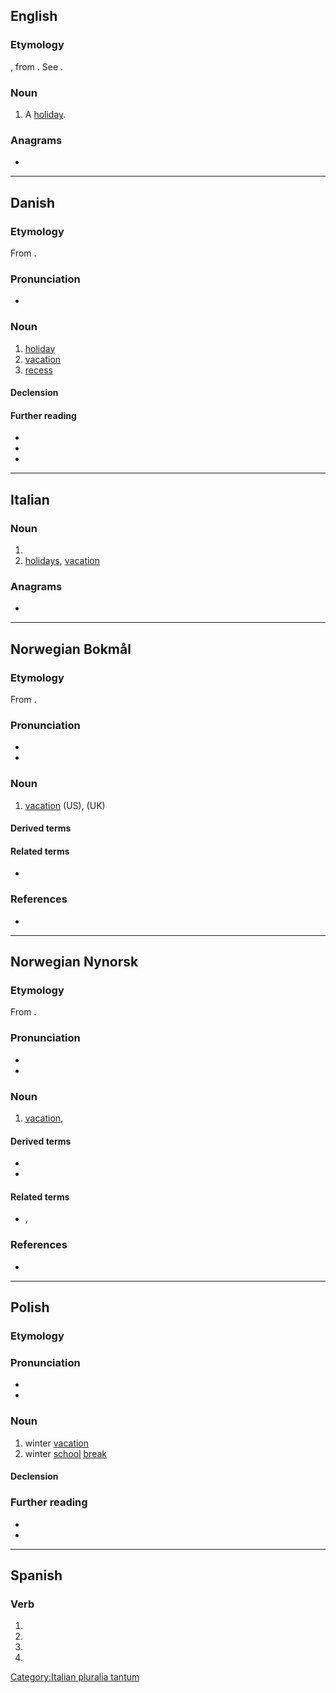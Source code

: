 {{also|férié|férie}}
==English==

===Etymology===
{{der|en|fro|ferie}}, from {{lena}} {{der|en|la|ferie||holidays}}. See {{m|en|fair}}.

===Noun===
{{en-noun}}

# {{lb|en|obsolete}} A [[holiday]].
#: {{rfquotek|en|Bullokar}}

{{Webster 1913}}

===Anagrams===
* {{anagrams|en|a=eefir|firee|ifere}}

----

==Danish==

===Etymology===
From {{der|da|la|fēriae||festival, rest}}.

===Pronunciation===
* {{IPA|da|/feriə/|[feɐ̯ˀiə]}}

===Noun===
{{da-noun|n|r}}

# [[holiday]]
# [[vacation]]
# [[recess]]

====Declension====
{{da-noun-infl|n|r}}

====Further reading====
* {{R:DDO}}
* {{R:ODS online}}
* {{pedialite|lang=da}}

----

==Italian==

===Noun===
{{head|it|noun plural form|g=f}}

# {{plural of|it|feria}}
# [[holidays]], [[vacation]]

===Anagrams===
* {{l|it|fiere}}

[[Category:Italian pluralia tantum]]

----

==Norwegian Bokmål==

===Etymology===
From {{der|nb|la|feriae}}.

===Pronunciation===
* {{IPA|nb|/feːrjə/}}
* {{rhymes|nb|eːrjə}}

===Noun===
{{nb-noun-m1}}

# [[vacation]] (US), {{l|en|holiday}} (UK)

====Derived terms====
{{Template:User:Donnanz/der3-u|lang=nb
|familieferie
|ferieby
|feriepenger
|feriested
|sommerferie
}}

====Related terms====
* {{l|nb|feriere}}

===References===
* {{R:The Bokmål Dictionary}}

----

==Norwegian Nynorsk==

===Etymology===
From {{der|nn|la|feriae}}.

===Pronunciation===
* {{IPA|nn|/feːrjə/}}
* {{rhymes|nn|eːrjə}}

===Noun===
{{nn-noun-m1}}

# [[vacation]], {{l|en|holiday}}

====Derived terms====
* {{l|nn|familieferie}}
* {{l|nn|ferieby}}

====Related terms====
* {{l|nn|feriere}}, {{l|nn|feriera}}

===References===
* {{R:Dokpro|lang=nn}}

----

==Polish==

===Etymology===
{{bor|pl|la|fēriae||holiday, festival}}

===Pronunciation===
* {{pl-IPA-auto}}
* {{audio|pl|Pl-ferie.ogg|Audio}}

===Noun===
{{pl-noun|p}}

# winter [[vacation]]
# winter [[school]] [[break]]

====Declension====
{{pl-decl-noun-pl
|ferie
|ferii
|feriom
|ferie
|feriami
|feriach
|ferie
|tantum=p}}

===Further reading===
* {{R:PWN}}
* {{pedialite|lang=pl}}

----

==Spanish==

===Verb===
{{head|es|verb form}}

# {{es-verb form of|feriar|ending=-ar|mood=subjunctive|tense=present|number=s|person=1}}
# {{es-verb form of|feriar|ending=-ar|mood=subjunctive|tense=present|number=s|person=2|formal=y}}
# {{es-verb form of|feriar|ending=-ar|mood=subjunctive|tense=present|number=s|person=3}}
# {{es-verb form of|feriar|ending=-ar|mood=imperative|number=s|person=2|formal=y|sense=affirmative}}
